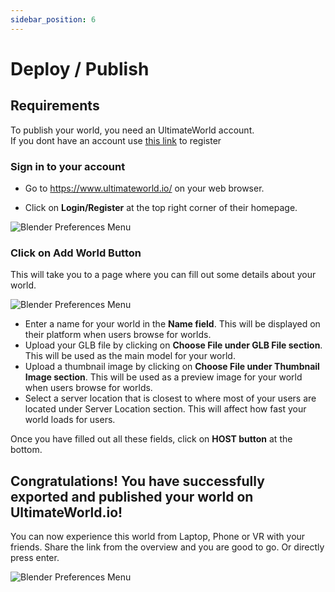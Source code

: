 ```yaml
---
sidebar_position: 6
---
```


# Deploy / Publish

## Requirements

To publish your world, you need an UltimateWorld account. <br/>If you dont have an account use [this link](https://www.ultimateworld.io/auth/register) to register

### Sign in to your account

- Go to https://www.ultimateworld.io/ on your web browser.

- Click on **Login/Register** at the top right corner of their homepage.

![Blender Preferences Menu](/img/getting_started/login.png)

### Click on Add World Button

This will take you to a page where you can fill out some details about your world.

![Blender Preferences Menu](/img/getting_started/uploadWorld.png)

- Enter a name for your world in the **Name field**. This will be displayed on their platform when users browse for worlds.
- Upload your GLB file by clicking on **Choose File under GLB File section**. This will be used as the main model for your world.
- Upload a thumbnail image by clicking on **Choose File under Thumbnail Image section**. This will be used as a preview image for your world when users browse for worlds.
- Select a server location that is closest to where most of your users are located under Server Location section. This will affect how fast your world loads for users.

Once you have filled out all these fields, click on **HOST button** at the bottom.

## Congratulations! You have successfully exported and published your world on UltimateWorld.io!

You can now experience this world from Laptop, Phone or VR with your friends. Share the link from the overview and you are good to go. Or directly press enter.

![Blender Preferences Menu](/img/getting_started/final_share.png)





